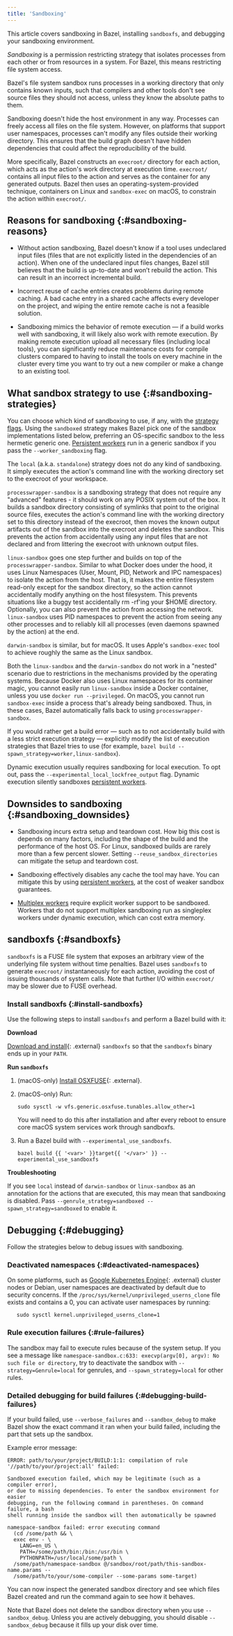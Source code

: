 ```yaml
---
title: 'Sandboxing'
---
```


This article covers sandboxing in Bazel, installing `sandboxfs`, and debugging
your sandboxing environment.

*Sandboxing* is a permission restricting strategy that isolates processes from
each other or from resources in a system. For Bazel, this means restricting file
system access.

Bazel's file system sandbox runs processes in a working directory that only
contains known inputs, such that compilers and other tools don't see source
files they should not access, unless they know the absolute paths to them.

Sandboxing doesn't hide the host environment in any way. Processes can freely
access all files on the file system. However, on platforms that support user
namespaces, processes can't modify any files outside their working directory.
This ensures that the build graph doesn't have hidden dependencies that could
affect the reproducibility of the build.

More specifically, Bazel constructs an `execroot/` directory for each action,
which acts as the action's work directory at execution time. `execroot/`
contains all input files to the action and serves as the container for any
generated outputs. Bazel then uses an operating-system-provided technique,
containers on Linux and `sandbox-exec` on macOS, to constrain the action within
`execroot/`.

## Reasons for sandboxing {:#sandboxing-reasons}

-   Without action sandboxing, Bazel doesn't know if a tool uses undeclared
    input files (files that are not explicitly listed in the dependencies of an
    action). When one of the undeclared input files changes, Bazel still
    believes that the build is up-to-date and won’t rebuild the action. This can
    result in an incorrect incremental build.

-   Incorrect reuse of cache entries creates problems during remote caching. A
    bad cache entry in a shared cache affects every developer on the project,
    and wiping the entire remote cache is not a feasible solution.

-   Sandboxing mimics the behavior of remote execution — if a build works well
    with sandboxing, it will likely also work with remote execution. By making
    remote execution upload all necessary files (including local tools), you can
    significantly reduce maintenance costs for compile clusters compared to
    having to install the tools on every machine in the cluster every time you
    want to try out a new compiler or make a change to an existing tool.

## What sandbox strategy to use {:#sandboxing-strategies}

You can choose which kind of sandboxing to use, if any, with the
[strategy flags](user-manual.html#strategy-options). Using the `sandboxed`
strategy makes Bazel pick one of the sandbox implementations listed below,
preferring an OS-specific sandbox to the less hermetic generic one.
[Persistent workers](/versions/7.2.0/remote/persistent) run in a generic sandbox if you pass
the `--worker_sandboxing` flag.

The `local` (a.k.a. `standalone`) strategy does not do any kind of sandboxing.
It simply executes the action's command line with the working directory set to
the execroot of your workspace.

`processwrapper-sandbox` is a sandboxing strategy that does not require any
"advanced" features - it should work on any POSIX system out of the box. It
builds a sandbox directory consisting of symlinks that point to the original
source files, executes the action's command line with the working directory set
to this directory instead of the execroot, then moves the known output artifacts
out of the sandbox into the execroot and deletes the sandbox. This prevents the
action from accidentally using any input files that are not declared and from
littering the execroot with unknown output files.

`linux-sandbox` goes one step further and builds on top of the
`processwrapper-sandbox`. Similar to what Docker does under the hood, it uses
Linux Namespaces (User, Mount, PID, Network and IPC namespaces) to isolate the
action from the host. That is, it makes the entire filesystem read-only except
for the sandbox directory, so the action cannot accidentally modify anything on
the host filesystem. This prevents situations like a buggy test accidentally rm
-rf'ing your $HOME directory. Optionally, you can also prevent the action from
accessing the network. `linux-sandbox` uses PID namespaces to prevent the action
from seeing any other processes and to reliably kill all processes (even daemons
spawned by the action) at the end.

`darwin-sandbox` is similar, but for macOS. It uses Apple's `sandbox-exec` tool
to achieve roughly the same as the Linux sandbox.

Both the `linux-sandbox` and the `darwin-sandbox` do not work in a "nested"
scenario due to restrictions in the mechanisms provided by the operating
systems. Because Docker also uses Linux namespaces for its container magic, you
cannot easily run `linux-sandbox` inside a Docker container, unless you use
`docker run --privileged`. On macOS, you cannot run `sandbox-exec` inside a
process that's already being sandboxed. Thus, in these cases, Bazel
automatically falls back to using `processwrapper-sandbox`.

If you would rather get a build error — such as to not accidentally build with a
less strict execution strategy — explicitly modify the list of execution
strategies that Bazel tries to use (for example, `bazel build
--spawn_strategy=worker,linux-sandbox`).

Dynamic execution usually requires sandboxing for local execution. To opt out,
pass the `--experimental_local_lockfree_output` flag. Dynamic execution silently
sandboxes [persistent workers](/versions/7.2.0/remote/persistent).

## Downsides to sandboxing {:#sandboxing_downsides}

-   Sandboxing incurs extra setup and teardown cost. How big this cost is
    depends on many factors, including the shape of the build and the
    performance of the host OS. For Linux, sandboxed builds are rarely more than
    a few percent slower. Setting `--reuse_sandbox_directories` can
    mitigate the setup and teardown cost.

-   Sandboxing effectively disables any cache the tool may have. You can
    mitigate this by using [persistent workers](/versions/7.2.0/remote/persistent), at
    the cost of weaker sandbox guarantees.

-   [Multiplex workers](/versions/7.2.0/remote/multiplex) require explicit worker support
    to be sandboxed. Workers that do not support multiplex sandboxing run as
    singleplex workers under dynamic execution, which can cost extra memory.

## sandboxfs {:#sandboxfs}

`sandboxfs` is a FUSE file system that exposes an arbitrary view of the
underlying file system without time penalties. Bazel uses `sandboxfs` to
generate `execroot/` instantaneously for each action, avoiding the cost of
issuing thousands of system calls. Note that further I/O within `execroot/` may
be slower due to FUSE overhead.

### Install sandboxfs {:#install-sandboxfs}

Use the following steps to install `sandboxfs` and perform a Bazel build with
it:

**Download**

[Download and install](https://github.com/bazelbuild/sandboxfs/blob/master/INSTALL.md){: .external}
`sandboxfs` so that the `sandboxfs` binary ends up in your `PATH`.

**Run `sandboxfs`**

1.  (macOS-only) [Install OSXFUSE](https://osxfuse.github.io/){: .external}.
2.  (macOS-only) Run:

    ```posix-terminal
    sudo sysctl -w vfs.generic.osxfuse.tunables.allow_other=1
    ```

    You will need to do this after installation and after every reboot to ensure
    core macOS system services work through sandboxfs.

3.  Run a Bazel build with `--experimental_use_sandboxfs`.

    ```posix-terminal
    bazel build {{ '<var>' }}target{{ '</var>' }} --experimental_use_sandboxfs
    ```

**Troubleshooting**

If you see `local` instead of `darwin-sandbox` or `linux-sandbox` as an
annotation for the actions that are executed, this may mean that sandboxing is
disabled. Pass `--genrule_strategy=sandboxed --spawn_strategy=sandboxed` to
enable it.

## Debugging {:#debugging}

Follow the strategies below to debug issues with sandboxing.

### Deactivated namespaces {:#deactivated-namespaces}

On some platforms, such as
[Google Kubernetes Engine](https://cloud.google.com/kubernetes-engine/){: .external}
cluster nodes or Debian, user namespaces are deactivated by default due to
security concerns. If the `/proc/sys/kernel/unprivileged_userns_clone` file
exists and contains a 0, you can activate user namespaces by running:

```posix-terminal
   sudo sysctl kernel.unprivileged_userns_clone=1
```

### Rule execution failures {:#rule-failures}

The sandbox may fail to execute rules because of the system setup. If you see a
message like `namespace-sandbox.c:633: execvp(argv[0], argv): No such file or
directory`, try to deactivate the sandbox with `--strategy=Genrule=local` for
genrules, and `--spawn_strategy=local` for other rules.

### Detailed debugging for build failures {:#debugging-build-failures}

If your build failed, use `--verbose_failures` and `--sandbox_debug` to make
Bazel show the exact command it ran when your build failed, including the part
that sets up the sandbox.

Example error message:

```
ERROR: path/to/your/project/BUILD:1:1: compilation of rule
'//path/to/your/project:all' failed:

Sandboxed execution failed, which may be legitimate (such as a compiler error),
or due to missing dependencies. To enter the sandbox environment for easier
debugging, run the following command in parentheses. On command failure, a bash
shell running inside the sandbox will then automatically be spawned

namespace-sandbox failed: error executing command
  (cd /some/path && \
  exec env - \
    LANG=en_US \
    PATH=/some/path/bin:/bin:/usr/bin \
    PYTHONPATH=/usr/local/some/path \
  /some/path/namespace-sandbox @/sandbox/root/path/this-sandbox-name.params --
  /some/path/to/your/some-compiler --some-params some-target)
```

You can now inspect the generated sandbox directory and see which files Bazel
created and run the command again to see how it behaves.

Note that Bazel does not delete the sandbox directory when you use
`--sandbox_debug`. Unless you are actively debugging, you should disable
`--sandbox_debug` because it fills up your disk over time.
